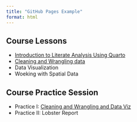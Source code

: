 ```yaml
---
title: "GitHub Pages Example"
format: html
---
```


## Course Lessons

- [Introduction to Literate Analysis Using Quarto](scripts/literate-analysis.html) 
- [Cleaning and Wrangling data](scripts/Data-wrangling.html)
- Data Visualization
- Woeking with Spatial Data

## Course Practice Session

- Practice I: [Cleaning and Wrangling and Data Viz](scripts/r-practice-tidy-data-joins.html)
- Practice II: Lobster Report